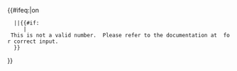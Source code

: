 {{#ifeq:{{{2|}}}|on
   ||{{#if:{{{1|}}}
      |'''{{color|red|Error: {{{1}}}}}''' This is not a valid number.  Please refer to the documentation at {{tl|number table sorting}} for correct input.
   }}
}}
